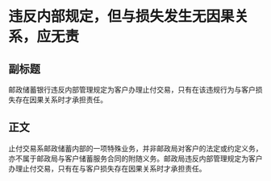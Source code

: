 # 违反内部规定，但与损失发生无因果关系，应无责
## 副标题
邮政储蓄银行违反内部管理规定为客户办理止付交易，只有在该违规行为与客户损失存在因果关系时才承担责任。
## 正文
止付交易系邮政储蓄内部的一项特殊业务，并非邮政局对客户的法定或约定义务，亦不属于邮政局与客户储蓄服务合同的附随义务。邮政局违反内部管理规定为客户办理止付交易，只有在与客户损失存在因果关系时才承担责任。